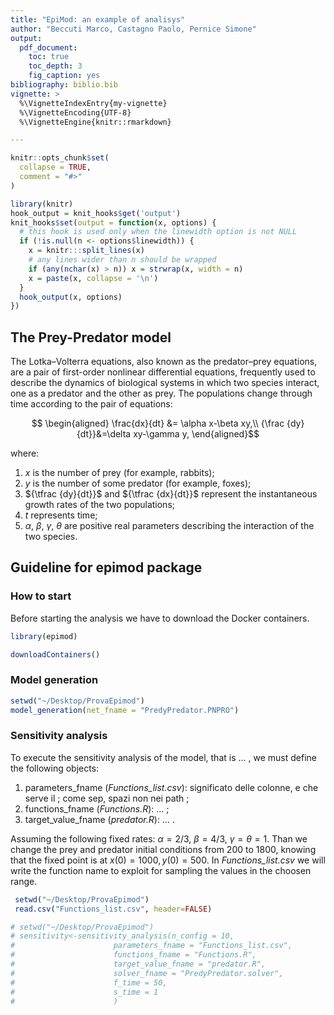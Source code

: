 ```yaml
---
title: "EpiMod: an example of analisys"
author: "Beccuti Marco, Castagno Paolo, Pernice Simone"
output: 
  pdf_document:
    toc: true
    toc_depth: 3
    fig_caption: yes
bibliography: biblio.bib  
vignette: >
  %\VignetteIndexEntry{my-vignette}
  %\VignetteEncoding{UTF-8}
  %\VignetteEngine{knitr::rmarkdown}

---
```


```r
knitr::opts_chunk$set(
  collapse = TRUE,
  comment = "#>"
)
```

```r
library(knitr)
hook_output = knit_hooks$get('output')
knit_hooks$set(output = function(x, options) {
  # this hook is used only when the linewidth option is not NULL
  if (!is.null(n <- options$linewidth)) {
    x = knitr:::split_lines(x)
    # any lines wider than n should be wrapped
    if (any(nchar(x) > n)) x = strwrap(x, width = n)
    x = paste(x, collapse = '\n')
  }
  hook_output(x, options)
})
```

## The Prey-Predator model

The Lotka–Volterra equations, also known as the predator–prey equations, are a pair of first-order nonlinear differential equations, frequently used to describe the dynamics of biological systems in which two species interact, one as a predator and the other as prey. The populations change through time according to the pair of equations:

$$ \begin{aligned} \frac{dx}{dt} &= \alpha x-\beta xy,\\
{\frac {dy}{dt}}&=\delta xy-\gamma y, \end{aligned}$$

where:

1. $x$ is the number of prey (for example, rabbits);
2. $y$ is the number of some predator (for example, foxes);
3. ${\tfrac {dy}{dt}}$ and ${\tfrac {dx}{dt}}$ represent the instantaneous growth rates of the two populations;
4. $t$ represents time;
5. $\alpha,\ \beta,\ \gamma,\ \theta$ are positive real parameters describing the interaction of the two species.


## Guideline for epimod package
### How to start 

Before starting the analysis we have to download the Docker containers.


```r
library(epimod)

downloadContainers()
``` 

###  Model generation

```r
setwd("~/Desktop/ProvaEpimod")
model_generation(net_fname = "PredyPredator.PNPRO")

``` 


###  Sensitivity analysis

To execute the sensitivity analysis of the model, that is ... , we must define the following objects:

1. parameters_fname (*Functions_list.csv*): significato delle colonne, e che serve il ; come sep, spazi non nei path ;
2. functions_fname (*Functions.R*): ... ;
3. target_value_fname (*predator.R*): ... .

Assuming the following fixed rates:
$\alpha = 2/3,\ \beta = 4/3,\ \gamma = \theta = 1.$
Than we change the prey and predator initial conditions from 200 to 1800, knowing that the fixed point is at $x(0) = 1000, y(0)=500$.
In *Functions_list.csv* we will write the function name to exploit for sampling the values in the choosen range. 

```r
 setwd("~/Desktop/ProvaEpimod")
 read.csv("Functions_list.csv", header=FALSE)
```

```r
# setwd("~/Desktop/ProvaEpimod")
# sensitivity<-sensitivity_analysis(n_config = 10,
#                      parameters_fname = "Functions_list.csv",
#                      functions_fname = "Functions.R",
#                      target_value_fname = "predator.R",
#                      solver_fname = "PredyPredator.solver",
#                      f_time = 50,
#                      s_time = 1
#                      )
``` 
